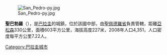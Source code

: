 [[Image:San_Pedro-py.jpg|right]]

'''聖巴勃羅'''（{{lang-es|San Pablo}}），是[[巴拉圭|巴拉圭]]的城鎮，位於該國中部，由[[聖佩德羅省|聖佩德羅省]]負責管轄，距離[[亞松森|亞松森]]330公里，面積603平方公里，海拔高度227米，2008年人口4,351，人口密度每平方公里7.22人。

{{Paraguay-geo-stub}}
[[Category:巴拉圭城市|Category:巴拉圭城市]]